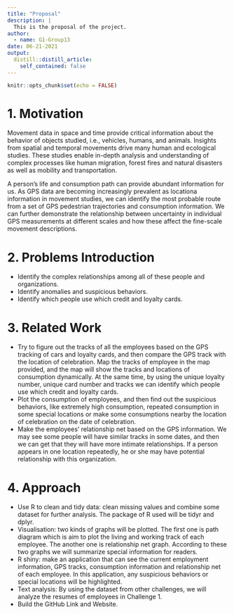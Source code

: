 ```yaml
---
title: "Proposal"
description: |
  This is the proposal of the project.
author:
  - name: G1-Group13
date: 06-21-2021
output:
  distill::distill_article:
    self_contained: false
---
```



```r
knitr::opts_chunk$set(echo = FALSE)
```

# 1.	Motivation

Movement data in space and time provide critical information about the behavior of objects studied, i.e., vehicles, humans, and animals. Insights from spatial and temporal movements drive many human and ecological studies. These studies enable in-depth analysis and understanding of complex processes like human migration, forest fires and natural disasters as well as mobility and transportation.

A person's life and consumption path can provide abundant information for us. As GPS data are becoming increasingly prevalent as locationa information in movement studies, we can identify the most probable route from a set of GPS pedestrian trajectories and consumption information. We can further demonstrate the relationship between uncertainty in individual GPS measurements at different scales and how these affect the fine-scale movement descriptions.

# 2.	Problems Introduction

* Identify the complex relationships among all of these people and organizations.
* Identify anomalies and suspicious behaviors.
* Identify which people use which credit and loyalty cards.

# 3.	Related Work

* Try to figure out the tracks of all the employees based on the GPS tracking of cars and loyalty cards, and then compare the GPS track with the location of celebration. Map the tracks of employee in the map provided, and the map will show the tracks and locations of consumption dynamically. At the same time, by using the unique loyalty number, unique card number and tracks we can identify which people use which credit and loyalty cards.
* Plot the consumption of employees, and then find out the suspicious behaviors, like extremely high consumption, repeated consumption in some special locations or make some consumptions nearby the location of celebration on the date of celebration.
* Make the employees’ relationship net based on the GPS information. We may see some people will have similar tracks in some dates, and then we can get that they will have more intimate relationships. If a person appears in one location repeatedly, he or she may have potential relationship with this organization.

# 4.	Approach

* Use R to clean and tidy data: clean missing values and combine some dataset for further analysis. The package of R used will be tidyr and dplyr.
* Visualisation: two kinds of graphs will be plotted. The first one is path diagram which is aim to plot the living and working track of each employee. The another one is relationship net graph. According to these two graphs we will summarize special information for readers.
* R shiny: make an application that can see the current employment information, GPS tracks, consumption information and relationship net of each employee. In this application, any suspicious behaviors or special locations will be highlighted.
* Text analysis: By using the dataset from other challenges, we will analyze the resumes of employees in Challenge 1.
* Build the GitHub Link and Website.


